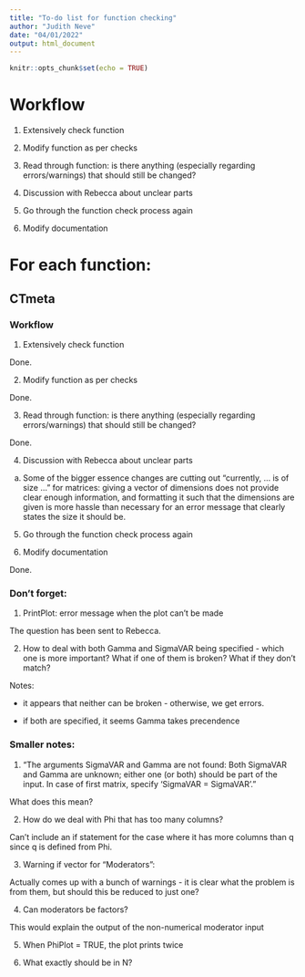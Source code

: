 ```yaml
---
title: "To-do list for function checking"
author: "Judith Neve"
date: "04/01/2022"
output: html_document
---
```


```r
knitr::opts_chunk$set(echo = TRUE)
```

# Workflow

1. Extensively check function

2. Modify function as per checks

3. Read through function: is there anything (especially regarding errors/warnings) that should still be changed?

4. Discussion with Rebecca about unclear parts

5. Go through the function check process again

6. Modify documentation


# For each function:

## CTmeta

### Workflow

1. Extensively check function

Done.

2. Modify function as per checks

Done.

3. Read through function: is there anything (especially regarding errors/warnings) that should still be changed?

Done.

4. Discussion with Rebecca about unclear parts

a. Some of the bigger essence changes are cutting out "currently, ... is of size ..." for matrices: giving a vector of dimensions does not provide clear enough information, and formatting it such that the dimensions are given is more hassle than necessary for an error message that clearly states the size it should be.

5. Go through the function check process again

6. Modify documentation

Done.

### Don't forget:

1. PrintPlot: error message when the plot can't be made

The question has been sent to Rebecca.

2. How to deal with both Gamma and SigmaVAR being specified - which one is more important? What if one of them is broken? What if they don't match?

Notes:

* it appears that neither can be broken - otherwise, we get errors.

* if both are specified, it seems Gamma takes precendence

### Smaller notes:

1. "The arguments SigmaVAR and Gamma are not found: Both SigmaVAR and Gamma are unknown; either one (or both) should be part of the input. In case of first matrix, specify 'SigmaVAR = SigmaVAR'."

What does this mean?

2. How do we deal with Phi that has too many columns?

Can't include an if statement for the case where it has more columns than q since q is defined from Phi.

3. Warning if vector for "Moderators":

Actually comes up with a bunch of warnings - it is clear what the problem is from them, but should this be reduced to just one?

4. Can moderators be factors?

This would explain the output of the non-numerical moderator input

5. When PhiPlot = TRUE, the plot prints twice

6. What exactly should be in N?